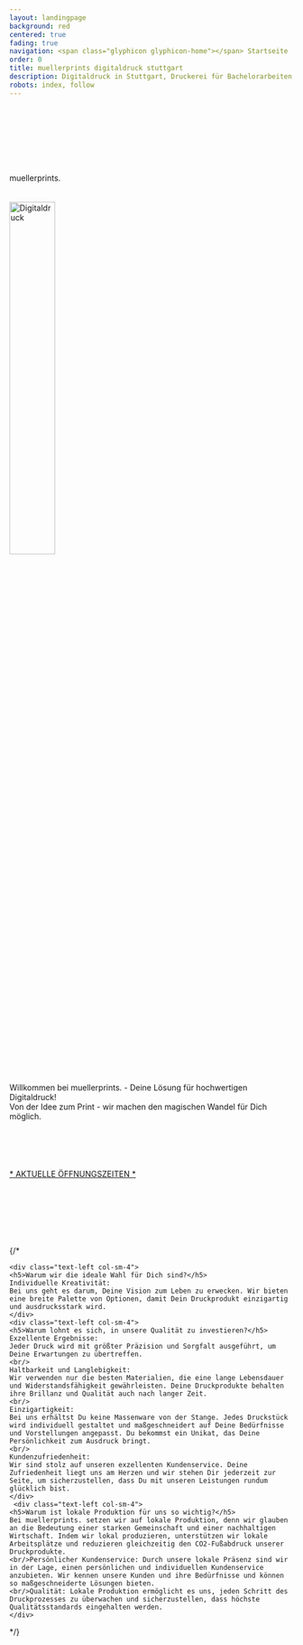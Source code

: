 ```yaml
---
layout: landingpage
background: red
centered: true
fading: true
navigation: <span class="glyphicon glyphicon-home"></span> Startseite
order: 0
title: muellerprints digitaldruck stuttgart
description: Digitaldruck in Stuttgart, Druckerei für Bachelorarbeiten, Bücher, Diplomarbeiten, Dissertationen, Kunstkataloge, Lookbooks, Masterthesis, Portfolios, Semesterprojekte, uvm.
robots: index, follow
---
```

<div className="index text-center">
  <br/>
  <br/>
  <br/>
  <br/>
  <br/>
  <br/>
  <br/>
  <div className="index-headline">
    muellerprints.
  </div>
  <br/>
  <br/>
  <img src="/images/digi_logo.png" className="index-image" style="width: 40%; height: auto" alt="Digitaldruck"/>
  <br/>
   <div className="index-info">
   Willkommen bei muellerprints. - Deine Lösung für hochwertigen Digitaldruck!
   <br/>
   Von der Idee zum Print - wir machen den magischen Wandel für Dich möglich.
   </div>
  <br/>
  <br/>
  <br/>
  <br/>
  <br/>
  <a href="/office-hours">* AKTUELLE ÖFFNUNGSZEITEN *</a>
  <br/>
  <br/>
  <br/>
  <br/>
  <br/>
  <br/>
  <br/>
  <br/>
 {/* 
  <div className="index-info">

    <div class="text-left col-sm-4">
    <h5>Warum wir die ideale Wahl für Dich sind?</h5>
    Individuelle Kreativität: 
    Bei uns geht es darum, Deine Vision zum Leben zu erwecken. Wir bieten eine breite Palette von Optionen, damit Dein Druckprodukt einzigartig und ausdrucksstark wird.
    </div>
    <div class="text-left col-sm-4">
    <h5>Warum lohnt es sich, in unsere Qualität zu investieren?</h5>
    Exzellente Ergebnisse:
    Jeder Druck wird mit größter Präzision und Sorgfalt ausgeführt, um Deine Erwartungen zu übertreffen.
    <br/>
    Haltbarkeit und Langlebigkeit: 
    Wir verwenden nur die besten Materialien, die eine lange Lebensdauer und Widerstandsfähigkeit gewährleisten. Deine Druckprodukte behalten ihre Brillanz und Qualität auch nach langer Zeit.
    <br/>
    Einzigartigkeit: 
    Bei uns erhältst Du keine Massenware von der Stange. Jedes Druckstück wird individuell gestaltet und maßgeschneidert auf Deine Bedürfnisse und Vorstellungen angepasst. Du bekommst ein Unikat, das Deine Persönlichkeit zum Ausdruck bringt.
    <br/>
    Kundenzufriedenheit: 
    Wir sind stolz auf unseren exzellenten Kundenservice. Deine Zufriedenheit liegt uns am Herzen und wir stehen Dir jederzeit zur Seite, um sicherzustellen, dass Du mit unseren Leistungen rundum glücklich bist.
    </div>
     <div class="text-left col-sm-4">
    <h5>Warum ist lokale Produktion für uns so wichtig?</h5>
    Bei muellerprints. setzen wir auf lokale Produktion, denn wir glauben an die Bedeutung einer starken Gemeinschaft und einer nachhaltigen Wirtschaft. Indem wir lokal produzieren, unterstützen wir lokale Arbeitsplätze und reduzieren gleichzeitig den CO2-Fußabdruck unserer Druckprodukte.
    <br/>Persönlicher Kundenservice: Durch unsere lokale Präsenz sind wir in der Lage, einen persönlichen und individuellen Kundenservice anzubieten. Wir kennen unsere Kunden und ihre Bedürfnisse und können so maßgeschneiderte Lösungen bieten.
    <br/>Qualität: Lokale Produktion ermöglicht es uns, jeden Schritt des Druckprozesses zu überwachen und sicherzustellen, dass höchste Qualitätsstandards eingehalten werden.
    </div>
  </div>*/}
</div>
  <br/>
  <br/>
  <br/>
  <br/>
  <br/>
  <br/>
  <br/>
  <br/>

